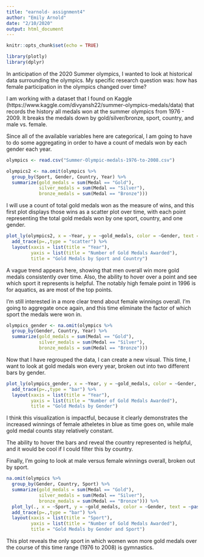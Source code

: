 ```yaml
---
title: "earnold- assignment4"
author: "Emily Arnold"
date: "2/10/2020"
output: html_document
---
```


```r
knitr::opts_chunk$set(echo = TRUE)

library(plotly)
library(dplyr)
```

In anticipation of the 2020 Summer olympics, I wanted to look at historical data surrounding the olympics. My specific research question was: how has female participation in the olympics changed over time?

I am working with a dataset that I found on Kaggle (https://www.kaggle.com/divyansh22/summer-olympics-medals/data) that records the history all medals won at the summer olympics from 1976 - 2009. It breaks the medals down by gold/silver/bronze, sport, country, and male vs. female.

Since all of the available variables here are categorical, I am going to have to do some aggregating in order to have a count of medals won by each gender each year.

```r

olympics <- read.csv("Summer-Olympic-medals-1976-to-2008.csv")

olympics2 <- na.omit(olympics %>%
  group_by(Sport, Gender, Country, Year) %>% 
  summarize(gold_medals = sum(Medal == "Gold"),
            silver_medals = sum(Medal == "Silver"),
            bronze_medals = sum(Medal == "Bronze")))

```

I will use a count of total gold medals won as the measure of wins, and this first plot displays those wins as a scatter plot over time, with each point representing the total gold medals won by one sport, country, and one gender. 

```r

plot_ly(olympics2, x = ~Year, y = ~gold_medals, color = ~Gender, text = ~paste0(Country, "<br> Sport: ", Sport)) %>% 
  add_trace(p=.,type = "scatter") %>% 
  layout(xaxis = list(title = "Year"),
         yaxis = list(title = "Number of Gold Medals Awarded"),
         title = "Gold Medals by Sport and Country")

```

A vague trend appears here, showing that men overall win more gold medals consistently over time. Also, the ability to hover over a point and see which sport it represents is helpful. The notably high female point in 1996 is for aquatics, as are most of the top points.

I'm still interested in a more clear trend about female winnings overall. I'm going to aggregate once again, and this time eliminate the factor of which sport the medals were won in. 

```r

olympics_gender <- na.omit(olympics %>%
  group_by(Gender, Country, Year) %>% 
  summarize(gold_medals = sum(Medal == "Gold"),
            silver_medals = sum(Medal == "Silver"),
            bronze_medals = sum(Medal == "Bronze")))
```

Now that I have regrouped the data, I can create a new visual. This time, I want to look at gold medals won every year, broken out into two different bars by gender. 

```r
plot_ly(olympics_gender, x = ~Year, y = ~gold_medals, color = ~Gender, text = ~paste0(Country)) %>% 
  add_trace(p=.,type = "bar") %>% 
  layout(xaxis = list(title = "Year"),
         yaxis = list(title = "Number of Gold Medals Awarded"),
         title = "Gold Medals by Gender")
```

I think this visualization is impactful, because it clearly demonstrates the increased winnings of female atheletes in blue as time goes on, while male gold medal counts stay relatively constant. 

The ability to hover the bars and reveal the country represented is helpful, and it would be cool if I could filter this by country.

Finally, I'm going to look at male versus female winnings overall, broken out by sport.

```r
na.omit(olympics %>%
  group_by(Gender, Country, Sport) %>% 
  summarize(gold_medals = sum(Medal == "Gold"),
            silver_medals = sum(Medal == "Silver"),
            bronze_medals = sum(Medal == "Bronze"))) %>% 
  plot_ly(., x = ~Sport, y = ~gold_medals, color = ~Gender, text = ~paste0(Country)) %>% 
  add_trace(p=.,type = "bar") %>% 
  layout(xaxis = list(title = "Sport"),
         yaxis = list(title = "Number of Gold Medals Awarded"),
         title = "Gold Medals by Gender and Sport")
```

This plot reveals the only sport in which women won more gold medals over the course of this time range (1976 to 2008) is gymnastics.
